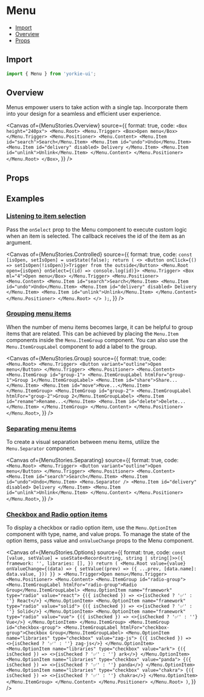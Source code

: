 # Menu


<Meta of={MenuStories} />

- [Import](#import)
- [Overview](#overview)
- [Props](#props)

## Import

```jsx
import { Menu } from 'yorkie-ui';
```

## Overview

Menus empower users to take action with a single tap. Incorporate them into your design for a seamless and efficient user experience.

<Canvas
  of={MenuStories.Overview}
  source={{
    format: true,
    code: `
      <Box height="240px">
        <Menu.Root>
          <Menu.Trigger>
            <Box>Open menu</Box>
          </Menu.Trigger>
          <Menu.Positioner>
            <Menu.Content>
              <Menu.Item id="search">Search</Menu.Item>
              <Menu.Item id="undo">Undo</Menu.Item>
              <Menu.Item id="delivery" disabled>
                Delivery
              </Menu.Item>
              <Menu.Item id="unlink">Unlink</Menu.Item>
            </Menu.Content>
          </Menu.Positioner>
        </Menu.Root>
      </Box>
    `,
  }}
/>

## Props

<Controls />

## Examples

### [Listening to item selection](#controlled-menu)

Pass the `onSelect` prop to the Menu component to execute custom logic when an item is selected. The callback receives the id of the item as an argument.

<Canvas
  of={MenuStories.Controlled}
  source={{
    format: true,
    code: `
      const [isOpen, setIsOpen] = useState(false);
      return (
        <>
          <Button onClick={() => setIsOpen(!isOpen)}>Trigger from the outside</Button>
          <Menu.Root open={isOpen} onSelect={(id) => console.log(id)}>
            <Menu.Trigger>
              <Box ml="4">Open menu</Box>
            </Menu.Trigger>
            <Menu.Positioner>
              <Menu.Content>
                <Menu.Item id="search">Search</Menu.Item>
                <Menu.Item id="undo">Undo</Menu.Item>
                <Menu.Item id="delivery" disabled>
                  Delivery
                </Menu.Item>
                <Menu.Item id="unlink">Unlink</Menu.Item>
              </Menu.Content>
            </Menu.Positioner>
          </Menu.Root>
        </>
      );
    `,
  }}
/>

### [Grouping menu items](#group-menu)

When the number of menu items becomes large, it can be helpful to group items that are related. This can be achieved by placing the `Menu.Item` components inside the `Menu.ItemGroup` component.
You can also use the `Menu.ItemGroupLabel` component to add a label to the group.

<Canvas
  of={MenuStories.Group}
  source={{
    format: true,
    code: `
      <Menu.Root>
        <Menu.Trigger>
          <Button variant="outline">Open menu</Button>
        </Menu.Trigger>
        <Menu.Positioner>
          <Menu.Content>
            <Menu.ItemGroup id="group-1">
              <Menu.ItemGroupLabel htmlFor="group-1">Group 1</Menu.ItemGroupLabel>
              <Menu.Item id="share">Share...</Menu.Item>
              <Menu.Item id="move">Move...</Menu.Item>
            </Menu.ItemGroup>
            <Menu.ItemGroup id="group-2">
              <Menu.ItemGroupLabel htmlFor="group-2">Group 2</Menu.ItemGroupLabel>
              <Menu.Item id="rename">Rename...</Menu.Item>
              <Menu.Item id="delete">Delete...</Menu.Item>
            </Menu.ItemGroup>
          </Menu.Content>
        </Menu.Positioner>
      </Menu.Root>
    `,
  }}
/>

### [Separating menu items](#separating-menu)

To create a visual separation between menu items, utilize the `Menu.Separator` component.

<Canvas
  of={MenuStories.Separating}
  source={{
    format: true,
    code: `
      <Menu.Root>
        <Menu.Trigger>
          <Button variant="outline">Open menu</Button>
        </Menu.Trigger>
        <Menu.Positioner>
          <Menu.Content>
            <Menu.Item id="search">Search</Menu.Item>
            <Menu.Item id="undo">Undo</Menu.Item>
            <Menu.Separator />
            <Menu.Item id="delivery" disabled>
              Delivery
            </Menu.Item>
            <Menu.Item id="unlink">Unlink</Menu.Item>
          </Menu.Content>
        </Menu.Positioner>
      </Menu.Root>
    `,
  }}
/>

### [Checkbox and Radio option items](#options-menu)

To display a checkbox or radio option item, use the `Menu.OptionItem` component with type, name, and value props.
To manage the state of the option items, pass value and `onValueChange` props to the Menu component.

<Canvas
  of={MenuStories.Options}
  source={{
    format: true,
    code: `
      const [value, setValue] = useState<Record<string, string | string[]>>({
        framework: '',
        libraries: [],
      })
      return (
        <Menu.Root
          value={value}
          onValueChange={(data) => {
            setValue((prev) => ({
              ...prev,
              [data.name]: data.value,
            }))
          }}
        >
          <Menu.Trigger>Open menu</Menu.Trigger>
          <Menu.Positioner>
            <Menu.Content>
              <Menu.ItemGroup id="radio-group">
                <Menu.ItemGroupLabel htmlFor="radio-group">Radio Group</Menu.ItemGroupLabel>
                <Menu.OptionItem name="framework" type="radio" value="react">
                  {({ isChecked }) => <>{isChecked ? '✅' : ''} React</>}
                </Menu.OptionItem>
                <Menu.OptionItem name="framework" type="radio" value="solid">
                  {({ isChecked }) => <>{isChecked ? '✅' : ''} Solid</>}
                </Menu.OptionItem>
                <Menu.OptionItem name="framework" type="radio" value="vue">
                  {({ isChecked }) => <>{isChecked ? '✅' : ''} Vue</>}
                </Menu.OptionItem>
              </Menu.ItemGroup>
              <Menu.ItemGroup id="checkbox-group">
                <Menu.ItemGroupLabel htmlFor="checkbox-group">Checkbox Group</Menu.ItemGroupLabel>
                <Menu.OptionItem name="libraries" type="checkbox" value="zag-js">
                  {({ isChecked }) => <>{isChecked ? '✅' : ''} zag-js</>}
                </Menu.OptionItem>
                <Menu.OptionItem name="libraries" type="checkbox" value="ark">
                  {({ isChecked }) => <>{isChecked ? '✅' : ''} ark</>}
                </Menu.OptionItem>
                <Menu.OptionItem name="libraries" type="checkbox" value="panda">
                  {({ isChecked }) => <>{isChecked ? '✅' : ''} panda</>}
                </Menu.OptionItem>
                <Menu.OptionItem name="libraries" type="checkbox" value="chakra">
                  {({ isChecked }) => <>{isChecked ? '✅' : ''} chakra</>}
                </Menu.OptionItem>
              </Menu.ItemGroup>
            </Menu.Content>
          </Menu.Positioner>
        </Menu.Root>
      )
    `,
  }}
/>
